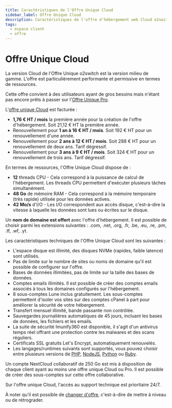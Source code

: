```yaml
---
title: Caractéristiques de l'Offre Unique Cloud
sidebar_label: Offre Unique Cloud
description: Caractéristiques de l'offre d'hébergement web Cloud o2switch
tags:
  - espace client
  - offre
---
```


# Offre Unique Cloud 

La version Cloud de l'Offre Unique o2switch est la version milieu de gamme. L'offre est particulièrement performante et
permissive en termes de ressources.

Cette offre convient à des utilisateurs ayant de gros besoins mais n'étant pas encore prêts à passer sur l'[Offre Unique
Pro](/espace-client/offre/offre-unique-pro).

L'[offre unique Cloud](https://www.o2switch.fr/hebergement-illimite/) est facturée :
- **1,76 € HT / mois** la première année pour la création de l'offre d'hébergement. Soit 21,12 € HT la première année.
- Renouvellement pour **1 an à 16 € HT / mois**. Soit 192 € HT pour un renouvellement d'une année.
- Renouvellement pour **2 ans à 12 € HT / mois**. Soit 288 € HT pour un renouvellement de deux ans. Tarif dégressif.
- Renouvellement pour **3 ans à 9 € HT / mois**. Soit 324 € HT pour un renouvellement de trois ans. Tarif dégressif.

En termes de ressources, l'Offre Unique Cloud dispose de :
- **12** threads CPU - Cela correspond à la puissance de calcul de l'hébergement. Les threads CPU permettent d'exécuter
  plusieurs tâches simultanément.
- **48 Go** de mémoire RAM - Cela correspond à la mémoire temporaire (très rapide) utilisée pour les données actives.
- **42 Mo/s** d'I/O - Les I/O correspondent aux accès disque, c'est-à-dire la vitesse à laquelle les données sont lues
  ou écrites sur le disque.

Un **nom de domaine est offert** avec l'offre d'hébergement. Il est possible de choisir parmi les extensions suivantes :
.com, .net, .org, .fr, .be, .eu, .re, .pm, .tf, .wf, .yt.

Les caractéristiques techniques de l'Offre Unique Cloud sont les suivantes :
- L'espace disque est illimité, des disques NVMe (rapides, faible latence) sont utilisés.
- Pas de limite sur le nombre de sites ou noms de domaine qu'il est possible de configurer sur l'offre.
- Bases de données illimitées, pas de limite sur la taille des bases de données.
- Comptes emails illimités. Il est possible de créer des comptes emails associés à tous les domaines configurés sur
  l'hébergement.
- 8 sous-comptes Lune inclus gratuitement. Les sous-comptes permettent d'isoler vos sites sur des comptes cPanel à part
  pour améliorer la sécurité de votre hébergement.
- Transfert mensuel illimité, bande passante non contrôlée.
- Sauvegardes journalières automatiques de 45 jours, incluant les bases de données, les fichiers et les emails.
- La suite de sécurité Imunify360 est disponible, il s'agit d'un antivirus temps réel offrant une protection contre les
  malwares et des scans réguliers.
- Certificats SSL gratuits Let's Encrypt, automatiquement renouvelés.
- Les langages/runtimes suivants sont supportés, vous pouvez choisir entre plusieurs versions de
  [PHP](/cpanel/logiciels/hebergement-php-multi-version), [NodeJS](/cpanel/logiciels/hebergement-nodejs-multi-version),
  [Python](/cpanel/logiciels/hebergement-python-multi-version) ou
  [Ruby](/cpanel/logiciels/hebergement-ruby-multi-version).

Un compte NextCloud collaboratif de 250 Go est mis à disposition de chaque client ayant au moins une offre unique Cloud
ou Pro. Il est possible de créer des sous-comptes sur cette offre collaborative.

Sur l'offre unique Cloud, l'accès au support technique est prioritaire 24/7.

À noter qu'il est possible de [changer d'offre](/espace-client/commande/changer-offre), c'est-à-dire de mettre à niveau
ou de rétrograder.